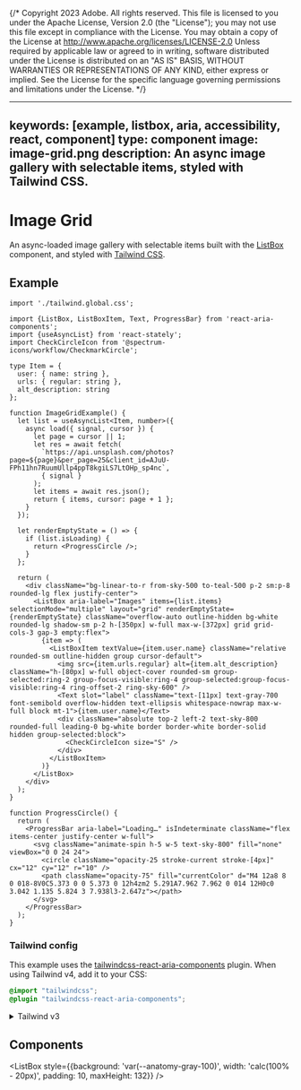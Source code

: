 {/* Copyright 2023 Adobe. All rights reserved.
This file is licensed to you under the Apache License, Version 2.0 (the "License");
you may not use this file except in compliance with the License. You may obtain a copy
of the License at http://www.apache.org/licenses/LICENSE-2.0
Unless required by applicable law or agreed to in writing, software distributed under
the License is distributed on an "AS IS" BASIS, WITHOUT WARRANTIES OR REPRESENTATIONS
OF ANY KIND, either express or implied. See the License for the specific language
governing permissions and limitations under the License. */}



---
keywords: [example, listbox, aria, accessibility, react, component]
type: component
image: image-grid.png
description: An async image gallery with selectable items, styled with Tailwind CSS.
---

# Image Grid

An async-loaded image gallery with selectable items built with the [ListBox](../ListBox.html) component, and styled with [Tailwind CSS](https://tailwindcss.com/).

## Example

```tsx import
import './tailwind.global.css';
```

```tsx example standalone
import {ListBox, ListBoxItem, Text, ProgressBar} from 'react-aria-components';
import {useAsyncList} from 'react-stately';
import CheckCircleIcon from '@spectrum-icons/workflow/CheckmarkCircle';

type Item = {
  user: { name: string },
  urls: { regular: string },
  alt_description: string
};

function ImageGridExample() {
  let list = useAsyncList<Item, number>({
    async load({ signal, cursor }) {
      let page = cursor || 1;
      let res = await fetch(
        `https://api.unsplash.com/photos?page=${page}&per_page=25&client_id=AJuU-FPh11hn7RuumUllp4ppT8kgiLS7LtOHp_sp4nc`,
        { signal }
      );
      let items = await res.json();
      return { items, cursor: page + 1 };
    }
  });

  let renderEmptyState = () => {
    if (list.isLoading) {
      return <ProgressCircle />;
    }
  };

  return (
    <div className="bg-linear-to-r from-sky-500 to-teal-500 p-2 sm:p-8 rounded-lg flex justify-center">
      <ListBox aria-label="Images" items={list.items} selectionMode="multiple" layout="grid" renderEmptyState={renderEmptyState} className="overflow-auto outline-hidden bg-white rounded-lg shadow-sm p-2 h-[350px] w-full max-w-[372px] grid grid-cols-3 gap-3 empty:flex">
        {item => (
          <ListBoxItem textValue={item.user.name} className="relative rounded-sm outline-hidden group cursor-default">
            <img src={item.urls.regular} alt={item.alt_description} className="h-[80px] w-full object-cover rounded-sm group-selected:ring-2 group-focus-visible:ring-4 group-selected:group-focus-visible:ring-4 ring-offset-2 ring-sky-600" />
            <Text slot="label" className="text-[11px] text-gray-700 font-semibold overflow-hidden text-ellipsis whitespace-nowrap max-w-full block mt-1">{item.user.name}</Text>
            <div className="absolute top-2 left-2 text-sky-800 rounded-full leading-0 bg-white border border-white border-solid hidden group-selected:block">
              <CheckCircleIcon size="S" />
            </div>
          </ListBoxItem>
        )}
      </ListBox>
    </div>
  );
}

function ProgressCircle() {
  return (
    <ProgressBar aria-label="Loading…" isIndeterminate className="flex items-center justify-center w-full">
      <svg className="animate-spin h-5 w-5 text-sky-800" fill="none" viewBox="0 0 24 24">
        <circle className="opacity-25 stroke-current stroke-[4px]" cx="12" cy="12" r="10" />
        <path className="opacity-75" fill="currentColor" d="M4 12a8 8 0 018-8V0C5.373 0 0 5.373 0 12h4zm2 5.291A7.962 7.962 0 014 12H0c0 3.042 1.135 5.824 3 7.938l3-2.647z"></path>
      </svg>
    </ProgressBar>
  );
}
```

### Tailwind config

This example uses the [tailwindcss-react-aria-components](../styling.html#plugin) plugin. When using Tailwind v4, add it to your CSS:

```css render=false
@import "tailwindcss";
@plugin "tailwindcss-react-aria-components";
```

<details>

<summary style={{fontWeight: 'bold'}}><ChevronRight size="S" /> Tailwind v3</summary>

When using Tailwind v3, add the plugin to your `tailwind.config.js` instead:

```tsx
module.exports = {
  // ...
  plugins: [
    require('tailwindcss-react-aria-components')
  ]
};
```

**Note**: When using Tailwind v3, install `tailwindcss-react-aria-components` version 1.x instead of 2.x.

</details>

## Components

<section className={styles.cardGroup} data-size="small">

<ExampleCard
  url="../ListBox.html"
  title="ListBox"
  description="A listbox displays a list of options, and allows a user to select one or more of them.">
  <ListBox style={{background: 'var(--anatomy-gray-100)', width: 'calc(100% - 20px)', padding: 10, maxHeight: 132}} />
</ExampleCard>

<ExampleCard
  url="../ProgressBar.html"
  title="ProgressBar"
  description="A progress bar shows progress of an operation over time.">
  <ProgressCircle />
</ExampleCard>

</section>
